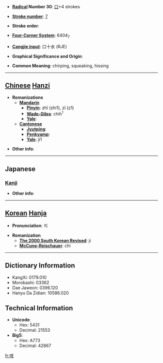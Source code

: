 * '''[[Wiktionary:Chinese radical index| Radical]] Number 30''': [[Wiktionary:Chinese radical index 口|口]]+4 strokes

* '''[[Wiktionary:Chinese total strokes index|Stroke number]]''': [[Wiktionary:Chinese total strokes index 7|7]]

* '''Stroke order''': 

* '''[[Wiktionary:Chinese four corner index|Four-Corner System]]''': 6404<sub>7</sub>

* '''[[Wiktionary:Chinese Cangjie index|Cangjie input]]''': 口十水 (RJE)

* '''Graphical Significance and Origin''': 

* '''Common Meaning''': chirping, squeaking, hissing

----

== [[Chinese]] [[Hanzi]] ==

* '''Romanizations'''
** '''[[Mandarin]]'''
*** '''[[Pinyin]]''': zhī (zhi1), zī (z1)
*** '''[[Wade-Giles]]''': chih<sup>1</sup>
*** '''[[Yale]]''': 
** '''[[Cantonese]]'''
*** '''[[Jyutping]]''':
*** '''[[Penkyamp]]''': 
*** '''[[Yale]]''': ji1

* '''Other info''': 

----

==Japanese==
===[[Kanji]]===
{{kanji|on readings=[[し]] (shi), [[き]] (ki)
|kun readings=[[こえのさま]] (koenosama)
}}

* '''Other info''':  

----

== [[Korean]] [[Hanja]] ==

* '''Pronunciation''': 지

* '''Romanization'''
** '''[[The 2000 South Korean Revised Romanization|The 2000 South Korean Revised]]''': ji
** '''[[McCune-Reischauer]]''': chi

----

== Dictionary Information ==

* KangXi: 0179.010
* Morobashi: 03362
* Dae Jaweon: 0396.120
* Hanyu Da Zidian: 10586.020

== Technical Information ==

* '''Unicode''':
** Hex: 5431
** Decimal: 21553
* '''Big5''':
** Hex: A773
** Decimal: 42867

[[fr:吱]]